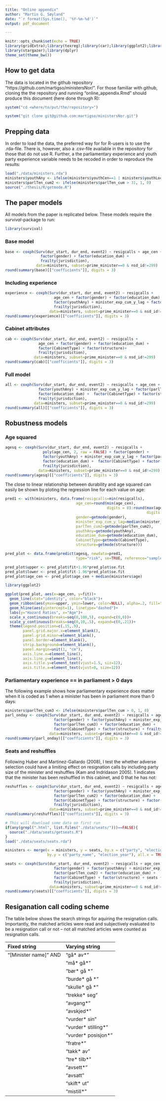 ```yaml
---
title: "Online appendix"
author: "Martin G. Søyland"
date: "`r format(Sys.time(), '%Y-%m-%d')`"
output: pdf_document

---
```

\fontsize{8}{22}
\renewcommand{\baselinestretch}{.5}

```r
knitr::opts_chunk$set(echo = TRUE)
library(gridExtra);library(texreg);library(car);library(ggplot2);library(grid);library(reshape2)
library(stargazer);library(dplyr)
theme_set(theme_bw())
```
## How to get data
The data is located in the github repository "https://github.com/martigso/ministersNor/". For those familiar with github, cloning the the repository and running "online_appendix.Rmd" should produce this document (here done through R):

```r
system("cd <where/to/put/the/repository>")

system("git clone git@github.com:martigso/ministersNor.git")
```

## Prepping data
In order to load the data, the preferred way for for R-users is to use the .rda-file. There is, however, also a .csv-file available in the repository for those that do not use R. Further, a the parliamentary experience and youth party experience variable needs to be recoded in order to reproduce the results:
```r
load("./data/ministers.rda")
ministers$youthAny <- ifelse(ministers$youthCen==1 | ministers$youthLoc==1, 1, 0)
ministers$parlTen_cum2 <- ifelse(ministers$parlTen_cum > 31, 1, 0)
source("./thesis/R/getmode.R")
```


## The paper models
All models from the paper is replicated below. These models require the _survival_-package to run:
```r
library(survival)
```

### Base model

```r
base <- coxph(Surv(dur_start, dur_end, event2) ~ resigcalls + age_cen +
                factor(gender) + factor(education_dum) +
                frailty(jurisdiction),
              data=ministers, subset=prime_minister==0 & nsd_id!=299)
round(summary(base)[["coefficients"]], digits = 3)
```

### Including experience
```r
experience <- coxph(Surv(dur_start, dur_end, event2) ~ resigcalls +
                      age_cen + factor(gender) + factor(education_dum) +
                      factor(youthAny) + minister_exp_cum_y_lag + factor(parlTen_cum2) +
                      frailty(jurisdiction),
                    data=ministers, subset=prime_minister==0 & nsd_id!=299)
round(summary(experience)[["coefficients"]], digits = 3)
```

### Cabinet attributes

```r
cab <- coxph(Surv(dur_start, dur_end, event2) ~ resigcalls +
               age_cen + factor(gender) + factor(education_dum) +
               factor(CabinetType) + factor(structure)+
               frailty(jurisdiction),
             data=ministers, subset=prime_minister==0 & nsd_id!=299)
round(summary(cab)[["coefficients"]], digits = 3)
```


### Full model
```r
all <- coxph(Surv(dur_start, dur_end, event2) ~ resigcalls + age_cen + factor(gender) +
               factor(youthAny) + minister_exp_cum_y_lag + factor(parlTen_cum2) +
               factor(education_dum) +  factor(CabinetType) + factor(structure) +
               frailty(jurisdiction),
             data=ministers, subset=prime_minister==0 & nsd_id!=299)
round(summary(all)[["coefficients"]], digits = 3)
```


## Robustness models

### Age squared
```r
agesq <- coxph(Surv(dur_start, dur_end, event2) ~ resigcalls +
                 poly(age_cen, 2, raw = FALSE) + factor(gender) +
                 factor(youthAny) + minister_exp_cum_y_lag + factor(parlTen_cum2) +
                 factor(education_dum) +  factor(CabinetType) + factor(structure) +
                 frailty(jurisdiction),
               data=ministers, subset=prime_minister==0 & nsd_id!=299)
round(summary(agesq)[["coefficients"]], digits = 3)

```

The close to linear relationship between durability and age squared can easily be shown by ploting the regression line for each value on age:
```r
pred1 <- with(ministers, data.frame(resigcalls=min(resigcalls),
                                age_cen=round(min(age_cen),
                                              digits = 0):round(max(age_cen),
                                                                digits = 0),
                                gender=getmode(gender),
                                minister_exp_cum_y_lag=median(minister_exp_cum_y_lag),
                                parlTen_cum2=getmode(parlTen_cum2),
                                youthAny=getmode(youthAny),
                                education_dum=getmode(education_dum),
                                CabinetType=getmode(CabinetType),
                                structure=getmode(structure)))

pred_plot <- data.frame(predict(agesq, newdata=pred1,
                                type="risk", se=TRUE, reference="sample"), pred1)

pred_plot$upper <- pred_plot$fit+1.96*pred_plot$se.fit
pred_plot$lower <- pred_plot$fit-1.96*pred_plot$se.fit
pred_plot$age_cen <- pred_plot$age_cen + median(ministers$age)

library(ggplot2)

ggplot(pred_plot, aes(x=age_cen, y=fit))+
  geom_line(stat="identity", color="black")+
  geom_ribbon(aes(ymax=upper, ymin=lower, color=NULL), alpha=.2, fill="black") +
  geom_hline(aes(yintercept=1), linetype="dashed")+
  labs(y="Hazard Ratios", x="Age")+
  scale_x_continuous(breaks=seq(0,100,5), expand=c(0,0))+
  scale_y_continuous(breaks=seq(0,10,.5), expand=c(0,.21))+
  theme(legend.position=c(.15,.9),
        panel.grid.major.x=element_blank(),
        panel.grid.minor=element_blank(),
        panel.border=element_blank(),
        strip.background=element_blank(),
        panel.margin=unit(1, "cm"),
        axis.line.x=element_line(),
        axis.line.y=element_line(),
        axis.title.y=element_text(vjust=1.5, siz=12),
        axis.title.x=element_text(vjust=0, size=12))
```

### Parliamentary experience == in parliament > 0 days
The following example shows how parliamentary experience does matter when it is coded as 1 when a minister has been in parliament more than 0 days:
```r
ministers$parlTen_cum3 <- ifelse(ministers$parlTen_cum > 0, 1, 0)
parl_onday <- coxph(Surv(dur_start, dur_end, event2) ~ resigcalls + age_cen +
                      factor(gender) + factor(youthAny) + minister_exp_cum_y_lag +
                      factor(parlTen_cum3) + factor(education_dum) +  
                      factor(CabinetType) + factor(structure) + frailty(jurisdiction),
                    data=ministers, subset=prime_minister==0 & nsd_id!=299)
round(summary(parl_onday)[["coefficients"]], digits = 3)
```

### Seats and reshuffles
Following Huber and Martinez-Gallardo (2008), I test the whether adverse selection could have a limiting effect on resignation calls by including party size of the minister and reshuffles (Kam and Indridason 2005). 1 indicates that the minister has been reshuffled in this cabinet, and 0 that he has not:
```r
reshuffles <- coxph(Surv(dur_start, dur_end, event2) ~ resigcalls + age_cen +
                      factor(gender) + factor(youthAny) + minister_exp_cum_y_lag +
                      factor(parlTen_cum2) + factor(education_dum) +  
                      factor(CabinetType) + factor(structure) + factor(reshuffle)+
                      frailty(jurisdiction),
                    data=ministers, subset=prime_minister==0 & nsd_id!=299)
round(summary(reshuffles)[["coefficients"]], digits = 3)
```


```r
# This will download some data on first run
if(any(grepl(".html", list.files("./data/seats/")))==FALSE){
  source("./data/seats/getseats.R")
}
load("./data/seats/seats.rda")

ministers <- merge(x = ministers, y = seats, by.x = c("party", "election_year"),
                   by.y = c("party_name", "election_year"), all.x = TRUE)

seats <- coxph(Surv(dur_start, dur_end, event2) ~ resigcalls + age_cen +
                      factor(gender) + factor(youthAny) + minister_exp_cum_y_lag +
                      factor(parlTen_cum2) + factor(education_dum) +  
                      factor(CabinetType) + factor(structure) + seats +
                      frailty(jurisdiction),
                    data=ministers, subset=prime_minister==0 & nsd_id!=299)
round(summary(seats)[["coefficients"]], digits = 3)
```





## Resiganation call coding scheme
The table below shows the search strings for aquiring the resignation calls. Importantly, the matched articles were read and subjectively evaluated to be a resignation call or not -- not all matched articles were counted as resignation calls.

| Fixed string          | Varying string        |
|:----------------------|:----------------------|
| "[Minister name]" AND | "gå\* av\*"           |
|                       | "må\* gå\*"           |
|                       | "bør\* gå \*"         |
|                       | "burde\* gå \*"       |
|                       | "skulle\* gå \*"      |
|                       | "trekke\* seg"        |
|                       | "avgang\*"            |
|                       | "avskjed\*"           |
|                       | "vurder\* sin"        |
|                       | "vurder\* stilling\*" |
|                       | "vurder\* posisjon\*" |
|                       | "fratre\*"            |
|                       | "takk\* av"           |
|                       | "tre\* tilb\*"        |
|                       | "avsett\*"            |
|                       | "avsatt"              |
|                       | "skift\* ut"          |
|                       | "mistill\*"           |
